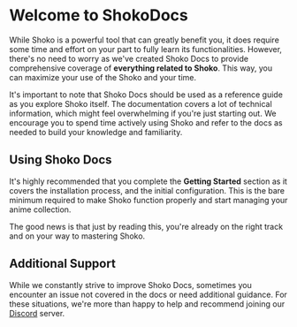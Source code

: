 # Welcome to ShokoDocs

While Shoko is a powerful tool that can greatly benefit you, it does require some time and effort on your part to fully
learn its functionalities. However, there's no need to worry as we've created Shoko Docs to provide comprehensive
coverage of **everything related to Shoko**. This way, you can maximize your use of the Shoko and your time.

It's important to note that Shoko Docs should be used as a reference guide as you explore Shoko itself. The documentation
covers a lot of technical information, which might feel overwhelming if you're just starting out. We encourage you to
spend time actively using Shoko and refer to the docs as needed to build your knowledge and familiarity.

## Using Shoko Docs

It's highly recommended that you complete the  **Getting Started** section as it covers the installation process, and the initial
configuration. This is the bare minimum required to make Shoko function properly and start managing your anime collection.

The good news is that just by reading this, you're already on the right track and on your way to mastering Shoko.

## Additional Support

While we constantly strive to improve Shoko Docs, sometimes you encounter an issue not covered in the docs or need
additional guidance. For these situations, we're more than happy to help and recommend joining our
[Discord](https://discord.gg/vpeHDsg) server.
